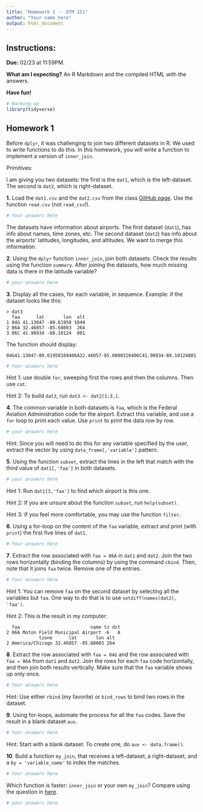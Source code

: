```yaml
---
title: "Homework 1 -- QTM 151"
author: "Your name here"
output: html_document
---
```


## Instructions:

**Due:** 02/23 at 11:59PM.

**What am I expecting?** An R Markdown and the compiled HTML with the answers.

**Have fun!**

```r
# Warming up
library(tidyverse)
```

## Homework 1

Before `dplyr`, it was challenging to join two different datasets in R. We used to write functions to do this. In this homework, you will write a function to implement a version of `inner_join`.

Primitives:

I am giving you two datasets: the first is the `dat1`, which is the left-dataset. The second is `dat2`, which is right-dataset.

**1.** Load the `dat1.csv` and the `dat2.csv` from the class [GitHub page](https://github.com/umbertomig/qtm151). Use the function `read.csv` (not `read_csv`!).

```r
# Your answers here
```

The datasets have information about airports. The first dataset (`dat1`), has info about names, time zones, etc. The second dataset (`dat2`) has info about the airports' latitudes, longitudes, and altitudes. We want to merge this information.

**2**. Using the `dplyr` function `inner_join`, join both datasets. Check the results using the function `summary`. After joining the datasets, how much missing data is there in the latitude variable?

```r
# your answers here
```

**3**. Display all the cases, for each variable, in sequence. Example: if the dataset looks like this:

```
> dat3
  faa      lat       lon  alt
1 04G 41.13047 -80.61958 1044
2 06A 32.46057 -85.68003  264
3 06C 41.98934 -88.10124  801
```

The function should display:

```
04G41.13047-80.61958104406A32.46057-85.6800326406C41.98934-88.10124801
```

```r
# Your answers here
```


Hint 1: use double `for`, sweeping first the rows and then the columns. Then use `cat`.

Hint 2: To build `dat3`, run `dat3 <- dat2[1:3,]`.

**4**. The common variable in both datasets is `faa`, which is the Federal Aviation Administration code for the airport. Extract this variable, and use a `for` loop to print each value. Use `print` to print the data row by row.

```r
# your answers here
```

Hint: Since you will need to do this for any variable specified by the user, extract the vector by using `data_frame[,'variable']` pattern.

**5**. Using the function `subset`, extract the lines in the left that match with the third value of `dat1[,'faa']` in both datasets.

```r
# your answers here
```

Hint 1: Run `dat1[3,'faa']` to find which airport is this one.

Hint 2: If you are unsure about the function `subset`, run `help(subset)`.

Hint 3: If you feel more comfortable, you may use the function `filter`.

**6**. Using a for-loop on the content of the `faa` variable, extract and print (with `print`) the first five lines of `dat1`.

```r
# Your answers here
```

**7**. Extract the row associated with `faa = 06A` in `dat1` and `dat2`. Join the two rows horizontally (binding the columns) by using the command `cbind`. Then, note that it joins `faa` twice. Remove one of the entries.

```r
# Your answers here
```

Hint 1: You can remove `faa` on the second dataset by selecting all the variables but `faa`. One way to do that is to use `setdiff(names(dat2), 'faa')`.

Hint 2: This is the result in my computer:

```
  faa                          name tz dst
2 06A Moton Field Municipal Airport -6   A
            tzone      lat       lon alt
2 America/Chicago 32.46057 -85.68003 264
```

**8**. Extract the row associated with `faa = 04G` and the row associated with `faa = 06A` from `dat1` and `dat2`. Join the rows for each `faa` code horizontally, and then join both results vertically. Make sure that the `faa` variable shows up only once.

```r
# Your answers here
```

Hint: Use either `rbind` (my favorite) or `bind_rows` to bind two rows in the dataset.

**9**. Using for-loops, automate the process for all the `faa` codes. Save the result in a blank dataset `aux`.

```r
# Your answers here
```

Hint: Start with a blank dataset. To create one, do `aux <- data.frame()`.

**10**. Build a function `my_join`, that receives a left-dataset, a right-dataset, and a `by = 'variable_name'` to index the matches.

```r
# Your answers here
```

Which function is faster: `inner_join` or your own `my_join`? Compare using the question in [here](https://stackoverflow.com/questions/6262203/measuring-function-execution-time-in-r).

```r
# your answers here
```